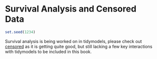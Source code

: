 # Survival Analysis and Censored Data

```r
set.seed(1234)
```

Survival analysis is being worked on in tidymodels, please check out [censored](https://github.com/tidymodels/censored) as it is getting quite good, but still lacking a few key interactions with tidymodels to be included in this book.

